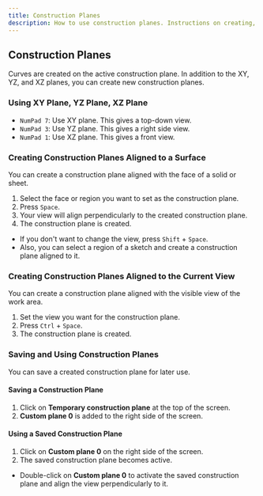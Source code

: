 ```yaml
---
title: Construction Planes
description: How to use construction planes. Instructions on creating, saving, and reusing them.
---
```


## Construction Planes

Curves are created on the active construction plane. In addition to the XY, YZ, and XZ planes, you can create new construction planes.

### Using XY Plane, YZ Plane, XZ Plane

- `NumPad 7`: Use XY plane. This gives a top-down view.
- `NumPad 3`: Use YZ plane. This gives a right side view.
- `NumPad 1`: Use XZ plane. This gives a front view.

### Creating Construction Planes Aligned to a Surface

You can create a construction plane aligned with the face of a solid or sheet. [<YoutubeExternalIcon />](https://youtu.be/j0jyWmzZbpw)

1. Select the face or region you want to set as the construction plane.
2. Press `Space`.
3. Your view will align perpendicularly to the created construction plane.
4. The construction plane is created.

- If you don't want to change the view, press `Shift` + `Space`.
- Also, you can select a region of a sketch and create a construction plane aligned to it.

### Creating Construction Planes Aligned to the Current View

You can create a construction plane aligned with the visible view of the work area.

1. Set the view you want for the construction plane.
2. Press `Ctrl` + `Space`.
3. The construction plane is created.

### Saving and Using Construction Planes

You can save a created construction plane for later use.

#### Saving a Construction Plane

1. Click on **Temporary construction plane** at the top of the screen.
2. **Custom plane 0** is added to the right side of the screen.

#### Using a Saved Construction Plane

1. Click on **Custom plane 0** on the right side of the screen.
2. The saved construction plane becomes active.

- Double-click on **Custom plane 0** to activate the saved construction plane and align the view perpendicularly to it.
